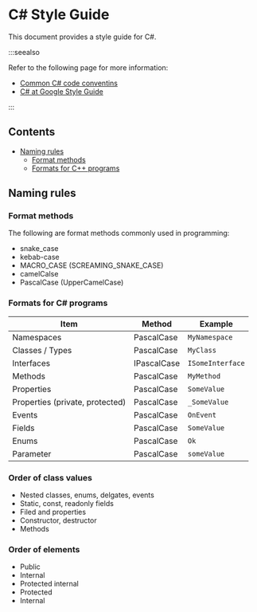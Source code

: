 # C# Style Guide

This document provides a style guide for C#.

:::seealso

Refer to the following page for more information:

- [Common C# code conventins](https://learn.microsoft.com/en-us/dotnet/csharp/fundamentals/coding-style/coding-conventions)
- [C# at Google Style Guide](https://google.github.io/styleguide/csharp-style.html)

:::

## Contents

- [Naming rules](#naming-rules)
  - [Format methods](#format-methods)
  - [Formats for C++ programs](#formats-for-c-programs)

## Naming rules

### Format methods

The following are format methods commonly used in programming:

- snake_case
- kebab-case
- MACRO_CASE (SCREAMING_SNAKE_CASE)
- camelCalse
- PascalCase (UpperCamelCase)

### Formats for C# programs

| Item                            | Method      | Example          |
| ------------------------------- | ----------- | ---------------- |
| Namespaces                      | PascalCase  | `MyNamespace`    |
| Classes / Types                 | PascalCase  | `MyClass`        |
| Interfaces                      | IPascalCase | `ISomeInterface` |
| Methods                         | PascalCase  | `MyMethod`       |
| Properties                      | PascalCase  | `SomeValue`      |
| Properties (private, protected) | PascalCase  | `_SomeValue`     |
| Events                          | PascalCase  | `OnEvent`        |
| Fields                          | PascalCase  | `SomeValue`      |
| Enums                           | PascalCase  | `Ok`             |
| Parameter                       | PascalCase  | `someValue`      |

### Order of class values

- Nested classes, enums, delgates, events
- Static, const, readonly fields
- Filed and properties
- Constructor, destructor
- Methods

### Order of elements

- Public
- Internal
- Protected internal
- Protected
- Internal
